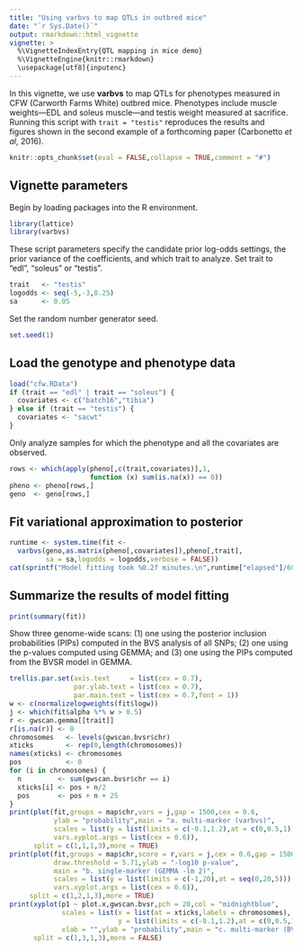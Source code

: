 ```yaml
---
title: "Using varbvs to map QTLs in outbred mice"
date: "`r Sys.Date()`"
output: rmarkdown::html_vignette
vignette: >
  %\VignetteIndexEntry{QTL mapping in mice demo}
  %\VignetteEngine{knitr::rmarkdown}
  \usepackage[utf8]{inputenc}
---
```


In this vignette, we use **varbvs** to map QTLs for phenotypes measured 
in CFW (Carworth Farms White) outbred mice. Phenotypes include muscle weights---EDL and soleus muscle---and testis weight measured at sacrifice. Running this script with `trait = "testis"` reproduces the results and figures
shown in the second example of a forthcoming paper (Carbonetto 
*et al*, 2016).

```r
knitr::opts_chunk$set(eval = FALSE,collapse = TRUE,comment = "#")
```

## Vignette parameters

Begin by loading packages into the R environment.

```r
library(lattice)
library(varbvs)
```

These script parameters specify the candidate prior log-odds
settings, the prior variance of the coefficients, and which trait to
analyze. Set trait to "edl", "soleus" or "testis".

```r
trait   <- "testis"
logodds <- seq(-5,-3,0.25)
sa      <- 0.05
```

Set the random number generator seed.

```r
set.seed(1)
```

## Load the genotype and phenotype data

```r
load("cfw.RData")
if (trait == "edl" | trait == "soleus") {
  covariates <- c("batch16","tibia")
} else if (trait == "testis") {
  covariates <- "sacwt"
}
```

Only analyze samples for which the phenotype and all the covariates
are observed.

```r
rows <- which(apply(pheno[,c(trait,covariates)],1,
                    function (x) sum(is.na(x)) == 0))
pheno <- pheno[rows,]
geno  <- geno[rows,]
```

## Fit variational approximation to posterior

```r
runtime <- system.time(fit <-
  varbvs(geno,as.matrix(pheno[,covariates]),pheno[,trait],
         sa = sa,logodds = logodds,verbose = FALSE))
cat(sprintf("Model fitting took %0.2f minutes.\n",runtime["elapsed"]/60))
```

## Summarize the results of model fitting

```r
print(summary(fit))
```

Show three genome-wide scans: (1) one using the posterior inclusion
probabilities (PIPs) computed in the BVS analysis of all SNPs; (2)
one using the p-values computed using GEMMA; and (3) one using the
PIPs computed from the BVSR model in GEMMA.

```r
trellis.par.set(axis.text     = list(cex = 0.7),
                par.ylab.text = list(cex = 0.7),
                par.main.text = list(cex = 0.7,font = 1))
w <- c(normalizelogweights(fit$logw))
j <- which(fit$alpha %*% w > 0.5)
r <- gwscan.gemma[[trait]]
r[is.na(r)] <- 0
chromosomes   <- levels(gwscan.bvsr$chr)
xticks        <- rep(0,length(chromosomes))
names(xticks) <- chromosomes
pos           <- 0
for (i in chromosomes) {
  n         <- sum(gwscan.bvsr$chr == i)
  xticks[i] <- pos + n/2
  pos       <- pos + n + 25
}
print(plot(fit,groups = map$chr,vars = j,gap = 1500,cex = 0.6,
           ylab = "probability",main = "a. multi-marker (varbvs)",
           scales = list(y = list(limits = c(-0.1,1.2),at = c(0,0.5,1))),
           vars.xyplot.args = list(cex = 0.6)),
      split = c(1,1,1,3),more = TRUE)
print(plot(fit,groups = map$chr,score = r,vars = j,cex = 0.6,gap = 1500,
           draw.threshold = 5.71,ylab = "-log10 p-value",
           main = "b. single-marker (GEMMA -lm 2)",
           scales = list(y = list(limits = c(-1,20),at = seq(0,20,5))),
           vars.xyplot.args = list(cex = 0.6)),
     split = c(1,2,1,3),more = TRUE)
print(xyplot(p1 ~ plot.x,gwscan.bvsr,pch = 20,col = "midnightblue",
             scales = list(x = list(at = xticks,labels = chromosomes),
                           y = list(limits = c(-0.1,1.2),at = c(0,0.5,1))),
             xlab = "",ylab = "probability",main = "c. multi-marker (BVSR)"),
      split = c(1,3,1,3),more = FALSE)
```
